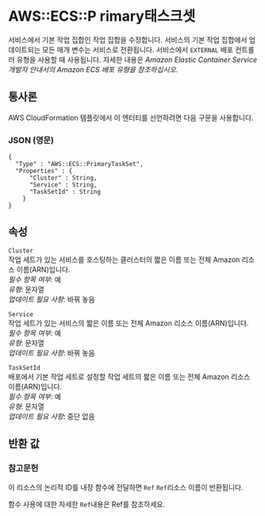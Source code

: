 # AWS::ECS::P rimary태스크셋

서비스에서 기본 작업 집합인 작업 집합을 수정합니다. 서비스의 기본 작업 집합에서 업데이트되는 모든 매개 변수는 서비스로 전환됩니다. 서비스에서 `EXTERNAL` 배포 컨트롤러 유형을 사용할 때 사용됩니다. 자세한 내용은 _Amazon Elastic Container Service 개발자 안내서의 Amazon ECS 배포 유형을 참조하십시오_.

## 통사론

AWS CloudFormation 템플릿에서 이 엔터티를 선언하려면 다음 구문을 사용합니다.

### JSON (영문)

```
{
  "Type" : "AWS::ECS::PrimaryTaskSet",
  "Properties" : {
      "Cluster" : String,
      "Service" : String,
      "TaskSetId" : String
    }
}
```

## 속성

`Cluster`  
작업 세트가 있는 서비스를 호스팅하는 클러스터의 짧은 이름 또는 전체 Amazon 리소스 이름(ARN)입니다.  
_필수 항목 여부_: 예  
_유형_: 문자열  
_업데이트 필요 사항_: 바꿔 놓음

`Service`  
작업 세트가 있는 서비스의 짧은 이름 또는 전체 Amazon 리소스 이름(ARN)입니다.  
_필수 항목 여부_: 예  
_유형_: 문자열  
_업데이트 필요 사항_: 바꿔 놓음

`TaskSetId`  
배포에서 기본 작업 세트로 설정할 작업 세트의 짧은 이름 또는 전체 Amazon 리소스 이름(ARN)입니다.  
_필수 항목 여부_: 예  
_유형_: 문자열  
_업데이트 필요 사항_: 중단 없음

## 반환 값

### 참고문헌

이 리소스의 논리적 ID를 내장 함수에 전달하면 `Ref` `Ref`리소스 이름이 반환됩니다.

함수 사용에 대한 자세한 `Ref`내용은 Ref를 참조하세요.
